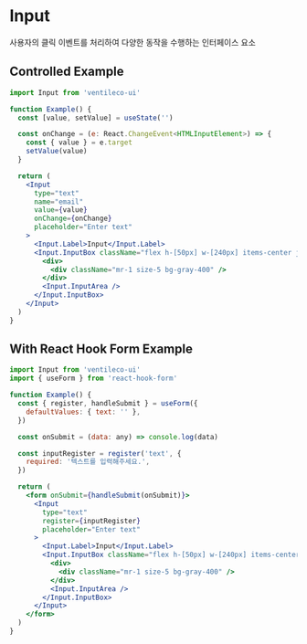 
<Meta title="COMPONENTS/Input" />

# Input

사용자의 클릭 이벤트를 처리하여 다양한 동작을 수행하는 인터페이스 요소

## Controlled Example

```jsx
import Input from 'ventileco-ui'

function Example() {
  const [value, setValue] = useState('')

  const onChange = (e: React.ChangeEvent<HTMLInputElement>) => {
    const { value } = e.target
    setValue(value)
  }

  return (
    <Input
      type="text"
      name="email"
      value={value}
      onChange={onChange}
      placeholder="Enter text"
    >
      <Input.Label>Input</Input.Label>
      <Input.InputBox className="flex h-[50px] w-[240px] items-center justify-between rounded-md border px-2 text-black data-[disabled]:opacity-50">
        <div>
          <div className="mr-1 size-5 bg-gray-400" />
        </div>
        <Input.InputArea />
      </Input.InputBox>
    </Input>
  )
}
```

## With React Hook Form Example

```jsx
import Input from 'ventileco-ui'
import { useForm } from 'react-hook-form'

function Example() {
  const { register, handleSubmit } = useForm({
    defaultValues: { text: '' },
  })

  const onSubmit = (data: any) => console.log(data)

  const inputRegister = register('text', {
    required: '텍스트를 입력해주세요.',
  })

  return (
    <form onSubmit={handleSubmit(onSubmit)}>
      <Input
        type="text"
        register={inputRegister}
        placeholder="Enter text"
      >
        <Input.Label>Input</Input.Label>
        <Input.InputBox className="flex h-[50px] w-[240px] items-center justify-between rounded-md border px-2 text-black data-[disabled]:opacity-50">
          <div>
            <div className="mr-1 size-5 bg-gray-400" />
          </div>
          <Input.InputArea />
        </Input.InputBox>
      </Input>
    </form>
  )
}
```
